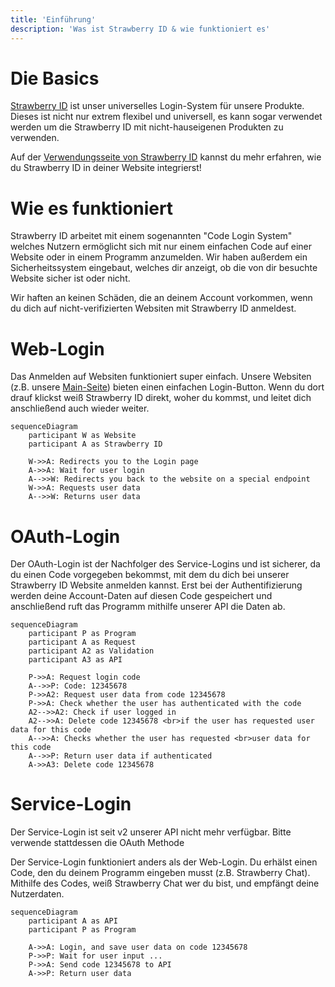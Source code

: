 ```yaml
---
title: 'Einführung'
description: 'Was ist Strawberry ID & wie funktioniert es'
---
```


# Die Basics
[Strawberry ID](https://id.strawberryfoundations.org/v2/de/login) ist unser universelles Login-System für unsere Produkte. 
Dieses ist nicht nur extrem flexibel und universell, es kann sogar verwendet werden um die Strawberry ID mit nicht-hauseigenen Produkten zu verwenden.

Auf der [Verwendungsseite von Strawberry ID](/german/strawberry-id/usage) kannst du mehr erfahren, wie du Strawberry ID in deiner Website integrierst!

# Wie es funktioniert
Strawberry ID arbeitet mit einem sogenannten "Code Login System" welches Nutzern ermöglicht sich mit nur einem einfachen Code auf einer Website oder in einem Programm anzumelden.
Wir haben außerdem ein Sicherheitssystem eingebaut, welches dir anzeigt, ob die von dir besuchte Website sicher ist oder nicht.

<Warning>
    Wir haften an keinen Schäden, die an deinem Account vorkommen, wenn du dich auf nicht-verifizierten Websiten mit Strawberry ID anmeldest.
</Warning>

# Web-Login
Das Anmelden auf Websiten funktioniert super einfach. Unsere Websiten (z.B. unsere [Main-Seite](https://strawberryfoundations.org/de)) bieten einen einfachen Login-Button.
Wenn du dort drauf klickst weiß Strawberry ID direkt, woher du kommst, und leitet dich anschließend auch wieder weiter. 

```mermaid
sequenceDiagram
    participant W as Website
    participant A as Strawberry ID

    W->>A: Redirects you to the Login page
    A->>A: Wait for user login
    A-->>W: Redirects you back to the website on a special endpoint
    W->>A: Requests user data
    A-->>W: Returns user data
```


# OAuth-Login
Der OAuth-Login ist der Nachfolger des Service-Logins und ist sicherer, da du einen Code vorgegeben bekommst, 
mit dem du dich bei unserer Strawberry ID Website anmelden kannst. Erst bei der Authentifizierung werden deine Account-Daten auf diesen Code gespeichert
und anschließend ruft das Programm mithilfe unserer API die Daten ab. 

```mermaid
sequenceDiagram
    participant P as Program
    participant A as Request
    participant A2 as Validation
    participant A3 as API

    P->>A: Request login code
    A-->>P: Code: 12345678
    P->>A2: Request user data from code 12345678
    P->>A: Check whether the user has authenticated with the code
    A2-->>A2: Check if user logged in
    A2-->>A: Delete code 12345678 <br>if the user has requested user data for this code
    A-->>A: Checks whether the user has requested <br>user data for this code
    A-->>P: Return user data if authenticated
    A->>A3: Delete code 12345678
```

# Service-Login
<Warning>
    Der Service-Login ist seit v2 unserer API nicht mehr verfügbar. Bitte verwende stattdessen die OAuth Methode
</Warning>

Der Service-Login funktioniert anders als der Web-Login. Du erhälst einen Code, den du deinem Programm eingeben musst (z.B. Strawberry Chat).
Mithilfe des Codes, weiß Strawberry Chat wer du bist, und empfängt deine Nutzerdaten.

```mermaid
sequenceDiagram
    participant A as API
    participant P as Program

    A->>A: Login, and save user data on code 12345678
    P->>P: Wait for user input ...
    P->>A: Send code 12345678 to API
    A->>P: Return user data
```